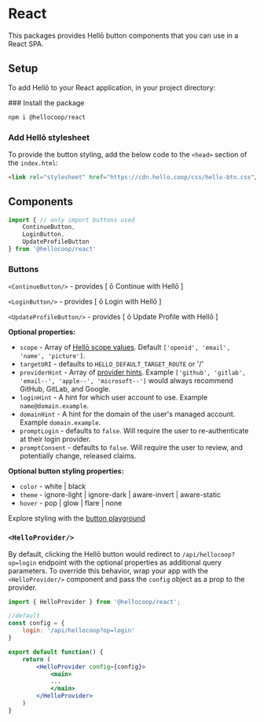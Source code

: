 
# React

This packages provides Hellō button components that you can use in a React SPA.

## Setup

To add Hellō to your React application, in your project directory:

<Steps>
### Install the package

```sh npm2yarn
npm i @hellocoop/react
```

### Add Hellō stylesheet

To provide the button styling, add the below code to the `<head>` section of the `index.html`:

```html
<link rel="stylesheet" href="https://cdn.hello.coop/css/hello-btn.css"/>
```
</Steps>

## Components

```typescript
import { // only import buttons used
    ContinueButton, 
    LoginButton, 
    UpdateProfileButton
} from '@hellocoop/react'
```

### Buttons

`<ContinueButton/>` - provides \[ ō Continue with Hellō \]

`<LoginButton/>` - provides \[ ō Login with Hellō \]

`<UpdateProfileButton/>` - provides \[ ō Update Profile with Hellō \]

**Optional properties:**

- `scope` - Array of [Hellō scope values](/docs/scopes). Default `['openid', 'email', 'name', 'picture']`.
- `targetURI` - defaults to `HELLO_DEFAULT_TARGET_ROUTE` or '/'
- `providerHint` - Array of [provider hints](/docs/apis/wallet). Example `['github', 'gitlab', 'email--', 'apple--', 'microsoft--']` would always recommend GitHub, GitLab, and Google.
- `loginHint` - A hint for which user account to use. Example `name@domain.example`.
- `domainHint` - A hint for the domain of the user's managed account. Example `domain.example`.
- `promptLogin` - defaults to `false`. Will require the user to re-authenticate at their login provider.
- `promptConsent` - defaults to `false`. Will require the user to review, and potentially change, released claims.

**Optional button styling properties:**
- `color` - white | black
- `theme` - ignore-light | ignore-dark | aware-invert | aware-static
- `hover` - pop | glow | flare | none

Explore styling with the [button playground](/docs/buttons/#explorer)

### `<HelloProvider/>`

By default, clicking the Hellō button would redirect to `/api/hellocoop?op=login` endpoint with the optional properties as additional query parameters. To override this behavior, wrap your app with the `<HelloProvider/>` component and pass the `config` object as a prop to the provider.
```jsx filename="App.jsx"
import { HelloProvider } from '@hellocoop/react';

//default
const config = {
    login: '/api/hellocoop?op=login'
}

export default function() {
    return (
        <HelloProvider config={config}>
            <main>
            ...
            </main>
        </HelloProvider>
    )
}
```